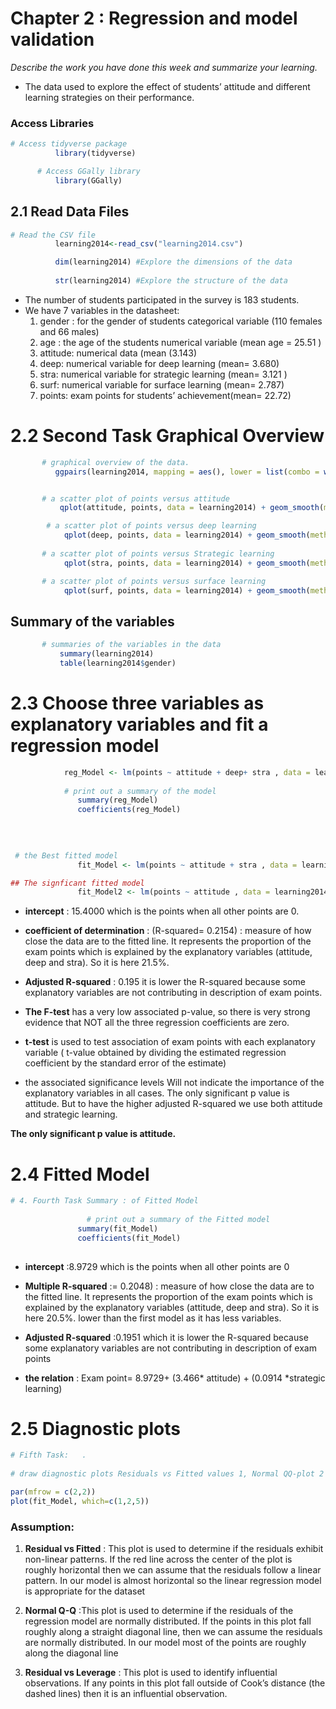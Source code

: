 # Chapter 2 : Regression and model validation

*Describe the work you have done this week and summarize your learning.*

- The data used to explore the effect of students' attitude and different learning strategies  on their performance.

### Access Libraries
```r
# Access tidyverse package 
          library(tidyverse)

      # Access GGally library
          library(GGally)
```


## 2.1 Read Data Files 

```r
# Read the CSV file 
          learning2014<-read_csv("learning2014.csv")

          dim(learning2014) #Explore the dimensions of the data 
      
          str(learning2014) #Explore the structure of the data 
```

- The number of students participated in the survey is 183 students. 
- We have 7 variables in the datasheet: 
    1. gender :  for the gender of students categorical variable (110 females and 66 males)
    2. age : the age of the students numerical variable (mean age = 25.51 )
    3. attitude: numerical data (mean (3.143)
    4. deep: numerical variable for deep learning (mean= 3.680)
    5. stra: numerical variable for strategic learning (mean= 3.121 )
    6. surf: numerical variable for surface learning (mean= 2.787)
    7. points: exam points for students' achievement(mean= 22.72)
    



# 2.2  Second Task Graphical Overview
```r


       # graphical overview of the data.
          ggpairs(learning2014, mapping = aes(), lower = list(combo = wrap("facethist", bins = 20)))


       # a scatter plot of points versus attitude
           qplot(attitude, points, data = learning2014) + geom_smooth(method = "lm")+ggtitle("Relation Between the Attitude and Exam Points") + theme(plot.title = element_text(hjust = 0.5 , size=15, face="bold", color = "blue"))

        # a scatter plot of points versus deep learning
            qplot(deep, points, data = learning2014) + geom_smooth(method = "lm")+ggtitle("Relation Between the Deep Learning and Exam Points")+ theme(plot.title = element_text(hjust = 0.5 , size=15, face="bold", color = "blue"))
  
       # a scatter plot of points versus Strategic learning
            qplot(stra, points, data = learning2014) + geom_smooth(method = "lm")+ggtitle("Relation Between the Strategic Learning and Exam Points")+ theme(plot.title = element_text(hjust = 0.5 , size=15, face="bold", color = "blue"))

       # a scatter plot of points versus surface learning
            qplot(surf, points, data = learning2014) + geom_smooth(method = "lm")+ggtitle("Relation Between the Surface Learning and Exam Points")+ theme(plot.title = element_text(hjust = 0.5 , size=15, face="bold", color = "blue"))


```

## Summary of the variables 

```r
       # summaries of the variables in the data
           summary(learning2014)  
           table(learning2014$gender)
```


# 2.3 Choose three variables as explanatory variables and fit a regression model

```r
            reg_Model <- lm(points ~ attitude + deep+ stra , data = learning2014)
        
            # print out a summary of the model
               summary(reg_Model)
               coefficients(reg_Model)
          

               
               
 # the Best fitted model 
               fit_Model <- lm(points ~ attitude + stra , data = learning2014)

## The signficant fitted model 
               fit_Model2 <- lm(points ~ attitude , data = learning2014)

```
* __intercept__ : 15.4000 which is the points when all other points are 0.
          
* __coefficient of determination__ : (R-squared= 0.2154) : measure of how close the data are to the fitted line. It represents the proportion of the exam points which is explained by the explanatory variables (attitude, deep and stra). So it is here 21.5%.
               
* __Adjusted R-squared__ :  0.195 it is lower the R-squared because some explanatory variables are not contributing in description of exam points.
  
* __The F-test__  has a very low associated p-value, so there is very strong evidence that NOT all the three regression coefficients are zero.
 
* __t-test__ is used to test association of exam points with each explanatory variable ( t-value obtained by dividing the estimated regression coefficient by the standard error of the estimate) 
 
* the associated significance levels Will not indicate the importance of the explanatory variables in all cases. The only significant p value is attitude. But to have the higher adjusted R-squared we use both attitude and strategic learning. 

**The only significant p value is attitude.**


# 2.4 Fitted Model

```r
# 4. Fourth Task Summary : of Fitted Model
               
                 # print out a summary of the Fitted model
               summary(fit_Model)
               coefficients(fit_Model)
             

```
* __intercept__ :8.9729 which is the points when all other points are 0


* __Multiple R-squared__ := 0.2048) : measure of how close the data are to the fitted line. It represents the proportion of the exam points which is explained by the explanatory variables (attitude, deep and stra). So it is here 20.5%. lower than the first model as it has less variables. 


* __Adjusted R-squared__ :0.1951 which it is lower the R-squared because some explanatory variables are not contributing in description of exam points
               
* __the relation__ :  Exam point= 8.9729+ (3.466* attitude) + (0.0914 *strategic learning)



# 2.5 Diagnostic plots
```r
# Fifth Task:   .
              
# draw diagnostic plots Residuals vs Fitted values 1, Normal QQ-plot 2 and Residuals vs Leverage 5

par(mfrow = c(2,2))
plot(fit_Model, which=c(1,2,5))


```


### Assumption: 

1. **Residual vs Fitted** : This plot is used to determine if the residuals exhibit non-linear patterns. If the red line across the center of the plot is roughly horizontal then we can assume that the residuals follow a linear pattern. In our model is almost horizontal so the linear regression model is appropriate for the dataset

2.  **Normal Q-Q** :This plot is used to determine if the residuals of the regression model are normally distributed. If the points in this plot fall roughly along a straight diagonal line, then we can assume the residuals are normally distributed. In our model most of the points are roughly along the diagonal line

3. **Residual vs Leverage** : This plot is used to identify influential observations. If any points in this plot fall outside of Cook’s distance (the dashed lines) then it is an influential observation.
